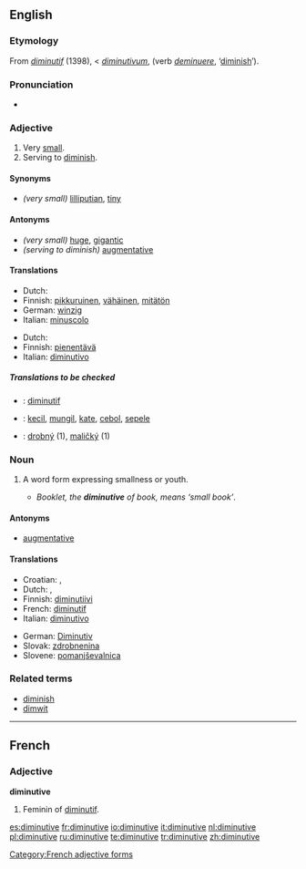 {{wikipedia}}
==English==

===Etymology===
From {{OF.}} ''[[diminutif]]'' (1398), < {{L.}} ''[[diminutivum]]'', (verb ''[[deminuere]]'', ‘[[diminish]]’).

===Pronunciation===
* {{audio|en-us-diminutive.ogg|Audio (US)}}

===Adjective===
{{en-adj}}

# Very [[small]].
# Serving to [[diminish]].

====Synonyms====
* ''(very small)'' [[lilliputian]], [[tiny]]

====Antonyms====
* ''(very small)'' [[huge]], [[gigantic]]
* ''(serving to diminish)'' [[augmentative]]

====Translations====
{{trans-top|very small}}
*Dutch: {{t+|nl|klein}}
*Finnish: [[pikkuruinen]], [[vähäinen]], [[mitätön]]
*German: [[winzig]]
*Italian: [[minuscolo]]
{{trans-mid}}
{{trans-bottom}}

{{trans-top|serving to diminish}}
*Dutch: {{t|nl|verkleinend}}
*Finnish: [[pienentää|pienentävä]]
*Italian: [[diminutivo]]
{{trans-mid}}
{{trans-bottom}}

=====Translations to be checked=====
{{checktrans}}
{{trans-top|Translations to be categorized}}
*{{ttbc|French}}: [[diminutif]]
*{{ttbc|Indonesian}}: [[kecil]], [[mungil]], [[kate]], [[cebol]], [[sepele]]
{{trans-mid}}
*{{ttbc|Slovak}}: [[drobný]] (1), [[maličký]] (1)
{{trans-bottom}}

===Noun===
{{en-noun}}

# {{Grammar}} A word form expressing smallness or youth.
#* ''Booklet, the '''diminutive''' of book, means ‘small book’''.

====Antonyms====
* [[augmentative]]

====Translations====
{{trans-top|word form expressing smallness}}
*Croatian: {{t|hr|deminutiv|m}}, {{t|hr|umanjenica|f}}
*Dutch: {{t+|nl|verkleinwoord|n}}, {{t|nl|diminutief|n}}
*Finnish: [[diminutiivi]]
*French: [[diminutif]] {{m}}
*Italian: [[diminutivo]] {{m}}
{{trans-mid}}
*German: [[Diminutiv]] {{m}}
*Slovak: [[zdrobnenina]] {{f}}
*Slovene: [[pomanjševalnica]] {{f}}
{{trans-bottom}}

===Related terms===
* [[diminish]]
* [[dimwit]]

----

==French==

===Adjective===
'''diminutive'''

# Feminin of [[diminutif]].

[[Category:French adjective forms]]

[[es:diminutive]]
[[fr:diminutive]]
[[io:diminutive]]
[[it:diminutive]]
[[nl:diminutive]]
[[pl:diminutive]]
[[ru:diminutive]]
[[te:diminutive]]
[[tr:diminutive]]
[[zh:diminutive]]